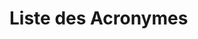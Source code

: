 # Liste des Acronymes {.unnumbered}
<!-- Automatic sorting by sourcing script/sort_acronyms.R -->
```{=tex}
\begin{acronym}
\acro{1,24,25(OH)3D3}[1,24,25(OH)\textsubscript{3}D\textsubscript{3}]{1,24,25‐trihydroxycholécalciférol}
\acro{1,25(OH)2D3}[1,25(OH)\textsubscript{2}D\textsubscript{3}]{1,25-dihydroxycholécalciférol\acroextra{ (calcitriol)}}
\acro{7-DHC}{7-déhydrocholestérol}
\acro{24,25(OH)2D3}[24,25(OH)\textsubscript{2}D\textsubscript{3}]{24,25-dihydroxycholécalciférol}
\acro{25(OH)D3}[25(OH)D\textsubscript{3}]{25-hydroxycholécalciferol\acroextra{ (calcidiol ou calcifédiol)}}
\acro{ACE}{enzyme de conversion de l'angiotensine}
\acro{ACE2}{enzyme de conversion de l'angiotensine 2}
\acro{ADAM17}{a disintegrin and metalloprotease 17}
\acro{ADN}{acide désoxyribonucléique}
\acro{AJR}{\LU{A}{a}pport \LU{J}{j}ournalier \LU{R}{r}ecommandé}
\acro{AMPK}{AMP-activated protein kinase}
\acro{Ang II}{angiotensine II}
\acro{Ang(1-7)}{angiotensine 1-7}
\acro{ANSES}{Agence Nationale de Sécurité sanitaire de l'alimentation, de l'Environnement et du Travail}
\acro{ANSM}{Agence Nationale de Sécurité des Médicaments}
\acro{AT1R}{récepteur de l'angiotensine II de type I}
\acro{CaMKKβ}{Ca$^{2+}$/calmodulin-dependent protein kinase kinase β}
\acro{CCR10}{C-C chemokine receptor type 10}
\acro{CD}{cluster de différenciation}
\acro{CIVD}{coagulation intravasculaire disséminée}
\acro{Cmax}[C\textsubscript{max}]{concentration maximale}
\acro{CMH-II}{\LU{C}{c}omplexe \LU{M}{m}ajeur d'\LU{H}{h}istocompatibilité de \LU{C}{c}lasse II}
\acro{COVID-19}{Coronavirus Disease 2019}
\acro{COX-2}{cyclo-oxygénase 2}
\acro{CPA}{cellules présentatrices d'antigènes}
\acro{CRP}{C-reactive protein}
\acro{CYP24A1}{24-hydroxylase}
\acro{CYP27B1}{25-hydroxyvitamine D\textsubscript{3}-1α-hydroxylase}
\acro{DBP}{vitamin D binding protein}
\acro{EFSA}{European Food Safety Authority}
\acro{eNOS}{endothelial nitric oxide synthase}
\acro{FDA}{Food and Drugs Administration}
\acro{FGF23}{fibroblast growth factor 23}
\acro{HR}{hazard ratio}
\acro{ICAM-1}{intercellular adhesion molecule 1}
\acro{IFN}{interféron}
\acro{IFN-1}{interférons de type I}
\acro{ifna}[IFN-α]{interféron alpha}
\acro{ifng}[IFN-γ]{interféron gamma}
\acro{IKBa}[IκBα]{inhibitor of nuclear factor kappa-b alpha}
\acro{IKKb}[IKKβ]{IkappaB kinase beta}
\acro{IL-2}{interleukine-2}
\acro{IL-4}{interleukine-4}
\acro{IL-6}{interleukine-6}
\acro{IL-8}{interleukine-8}
\acro{IL-10}{interleukine-10}
\acro{IL-12}{interleukine-12}
\acro{IL-17}{interleukine-17}
\acro{IMC}{indice de masse corporelle}
\acro{iNKT}{invariant NK T cell}
\acro{IOM}{Institute of Medicine}
\acro{LDH}{lactate deshydrogénase}
\acro{LOAEL}{Lowest Observed Adverse Effect Level}
\acro{LPS}{lipopolysaccharide}
\acro{MAPK}{mitogen-activated protein kinases}
\acro{MasR}{récepteur Mas}
\acro{MCP-1}{macrophage chemoattractant protein-1}
\acro{MDP}{muramyl dipeptide}
\acro{MIF}{monocyte migration inhibitory factor}
\acro{MIP-1}{macrophage inflammatory protein-1}
\acro{mTORC1}{mechanistic target of rapamycin complex 1}
\acro{nfkb}[NF-κB]{nuclear factor-kappa B}
\acro{NK}{lymphocyte natural killer}
\acro{NO}{oxyde nitrique}
\acro{NOAEL}{Non Observed Adverse Effect Level}
\acro{NOD}{nucleotide-binding oligomerization domain}
\acro{NOD2}{Nucleotide-binding oligomerization domain-containing protein 2}
\acro{NOS}{oxyde nitrique synthase}
\acro{OR}{odds ratio}
\acro{PAFR}{platelet-activating factor receptor}
\acro{PAMP}{pathogen associated molecular pattern}
\acro{PCT}{procalcitonine}
\acro{PRR}{pattern recognition receptor}
\acro{PTH}{parathormone}
\acro{RCT}{randomized control trial}
\acro{RR}{risque relatif}
\acro{RSV}{respiratory syncytial virus}
\acro{RXR}{retinoid X receptor}
\acro{SARS-CoV-2}{Severe Acute Respiratory Syndrome Coronavirus 2}
\acro{SDRA}{syndrome de détresse respiratoire aiguë}
\acro{SLS}{syndrome de libération de cytokines}
\acro{SRAA}{système rénine angiotensine aldostérone}
\acro{TCR}{T cell receptor}
\acro{Th}[T helpers]{lymphocytes T helpers}
\acro{Th1}[Th1]{CD4\textsuperscript{+} type 1 helper T cells}
\acro{Th2}[Th2]{CD4\textsuperscript{+} type 2 helper T cells}
\acro{Th17}[Th17]{CD4\textsuperscript{+} type 17 helper T cells}
\acro{TLR}{toll-like receptor}
\acro{Tmax}[T\textsubscript{max}]{temps auquel la C\textsubscript{max} est atteinte}
\acro{tnfa}[TNF-\mupalpha]{tumor necrosis factor alpha}
\acro{Treg}[T\textsubscript{reg}]{lymphocytes T régulateurs}
\acro{TSA}{trial sequencing analysis}
\acro{UI}{unité internationale}
\acro{VDR}{vitamin D receptor}
\acro{VDRE}{\LU{V}{v}itamin D \LU{R}{r}esponse \LU{E}{e}lement}
\end{acronym}
```
